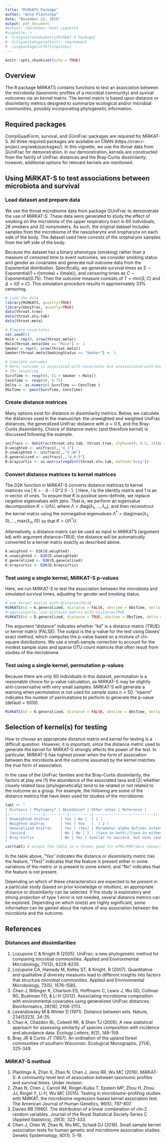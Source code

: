 ```yaml
---
title: "MiRKATS Package"
author: "Anna Plantinga"
date: "November 22, 2016"
output: pdf_document
#output: rmarkdown::html_vignette 
#vignette: > 
#  %\VignetteIndexEntry{MiRKAT-S Package}
#  %\VignetteEngine{knitr::rmarkdown}
#  \usepackage[utf8]{inputenc}
---
```


```r
knitr::opts_chunk$set(echo = TRUE)
```

## Overview

The R package MiRKATS contains functions to test an association between the microbiota (taxonomic profiles of a microbial community) and suvival outcomes via an kernel matrix. The kernel matrix is based upon distance or dissimilarity metrics designed to summarize ecological and/or microbial communities, possibly incorporating phylogenetic information. 

## Required packages 

CompQuadForm, survival, and GUniFrac packages are required for MiRKAT-S. All three required packages are available on CRAN (https://cran.r-project.org/web/packages/). In this vignette, we use the throat data from GUniFrac for demonstration. In our demonstration, kernels are constructed from the family of UniFrac distances and the Bray-Curtis dissimilarity; however, additional options for relevant kernels are mentioned. 

## Using MiRKAT-S to test associations between microbiota and survival

### Load dataset and prepare data 
We use the throat microbiome data from package GUniFrac to demonstrate the use of MiRKAT-S. These data were generated to study the effect of smoking on the microbiota of the upper respiratory tract in 60 individuals, 28 smokers and 32 nonsmokers. As such, the original dataset includes samples from the microbiome of the nasopharynx and oropharynx on each side of the body. The dataset used here consists of the oropharynx samples from the left side of the body. 

Because the dataset has a binary phenotype (smoking) rather than a measure of censored time to event outcomes, we consider smoking status and gender as covariates and generate null outcome data from the Exponential distribution. Specifically, we generate survival times as $S \sim \text{Exponential}(1 + I(\text{smoke}) + I(\text{male}))$, and censoring times as $C \sim \text{Exponential}(0.75)$. Then the outcome measure consists of $T = \text{min}(S, C)$ and $\Delta = I(S \leq C)$. This simulation procedure results in approximately 33% censoring. 

```r
# Load the data 
library(MiRKATS, quietly=TRUE)
library(GUniFrac, quietly=TRUE)
data(throat.tree)
data(throat.otu.tab)
data(throat.meta)

# Prepare covariates 
set.seed(1)
Male = rep(0, nrow(throat.meta))
Male[throat.meta$Sex == "Male"] <- 1
Smoker = rep(0, nrow(throat.meta)) 
Smoker[throat.meta$SmokingStatus == "Smoker"] <- 1 

# Simulate outcomes 
# Here, outcome is associated with covariates but unassociated with microbiota
# 33% censoring 
SurvTime <- rexp(60, (1 + Smoker + Male))
CensTime <- rexp(60, 0.75)
Delta <- as.numeric( SurvTime <= CensTime )
ObsTime <- pmin(SurvTime, CensTime)
```

### Create distance matrices 
Many options exist for distance or dissimilarity metrics. Below, we calculate the distances used in the manuscript: the unweighted and weighted UniFrac distances, the generalized UniFrac distance with $\alpha=0.5$, and the Bray-Curtis dissimilarity. Choice of distance metric (and therefore kernel) is discussed following the example. 

```r
unifracs <- GUniFrac(throat.otu.tab, throat.tree, alpha=c(0, 0.5, 1))$unifracs
D.weighted <- unifracs[,,"d_1"]  
D.unweighted <- unifracs[,,"d_UW"]
D.generalized <- unifracs[,,"d_0.5"]
D.braycurtis <- as.matrix(vegdist(throat.otu.tab, method="bray"))
``` 

### Convert distance matrices to kernel matrices 
The D2K function in MiRKAT-S converts distance matrices to kernel matrices via 
\[
K = -\frac{1}{2} \left(I - \frac{1 1'}{n}\right) D^2 \left(I - \frac{1 1'}{n}\right).
\]
Here, $I$ is the identity matrix and $1$ is an $n$-vector of ones. To ensure that $K$ is positive semi-definite, we replace negative eigenvalues with zero. That is, we perform an eigenvalue decomposition $K = U \Lambda U$, where $\Lambda = \text{diag}(\lambda_1,...,\lambda_n)$, and then reconstruct the kernel matrix using the nonnegative eigenvalues $\Lambda^* = \text{diag}(\text{max}(\lambda_1,0),...,\text{max}(\lambda_n,0))$ so that $K = U \Lambda^* U$. 

Alternatively, a distance matrix can be used as input to MiRKATS (argument kd) with argument distance=TRUE; the distance will be automatically converted to a kernel matrix exactly as described above. 

```r
K.weighted <- D2K(D.weighted) 
K.unweighted <- D2K(D.unweighted)
K.generalized <- D2K(D.generalized) 
K.braycurtis <- D2K(D.braycurtis)
``` 

### Test using a single kernel, MiRKAT-S p-values 
Here, we run MiRKAT-S to test the association between the microbiota and simulated survival times, adjusting for gender and smoking status. 
```r
# use kernel matrix with distance=FALSE 
MiRKATS(kd = K.generalized, distance = FALSE, obstime = ObsTime, delta = Delta, covar = cbind(Male, Smoker))
# equivalently, use distance matrix with distance=TRUE 
MiRKATS(kd = D.generalized, distance = TRUE, obstime = ObsTime, delta = Delta, covar = cbind(Male, Smoker))
``` 

The argument "distance" indicates whether "kd" is a distance matrix (TRUE) or kernel matrix (FALSE). The output is the p-value for the test using Davies' exact method, which computes the p-value based on a mixture of chi-square distributions. We use a small-sample correction to account for the modest sample sizes and sparse OTU count matrices that often result from studies of the microbiome. 

### Test using a single kernel, permutation p-values 
Because there are only 60 individuals in this dataset, permutation is a reasonable choice for p-value calculation, as MiRKAT-S may be slightly anti-conservative with very small samples. MiRKAT-S will generate a warning when permutation is not used for sample sizes $n \leq 50$. "nperm" indicates the number of permutations to perform to generate the p-value (default = 1000). 

```r
MiRKATS(kd = K.generalized, distance = FALSE, obstime = ObsTime, delta = Delta, covar = cbind(Male, Smoker), perm=TRUE, nperm=1000)
``` 

## Selection of kernel(s) for testing 
How to choose an appropriate distance matrix and kernel for testing is a difficult question. However, it is important, since the distance metric used to generate the kernel for MiRKAT-S strongly affects the power of the test. In particular, MiRKAT-S has highest power when the form of association between the microbiota and the outcome assumed by the kernel matches the true form of association. 

In the case of the UniFrac families and the Bray-Curtis dissimilarity, the factors at play are (1) the abundance of the associated taxa and (2) whether closely related taxa (phylogenetically) tend to be related or not related to the outcome as a group. For example, the following are some of the distance metrics that have been used for studies of the microbiome:  

```r
tabl <- "  
| Distance | Phylogeny? | Abundance? | Other notes | Reference | 
|:---------------|:--------:|:--------:|---------------------------|:-----:|
| Unweighted UniFrac     | Yes | No |  | 1 |
| Weighted UniFrac       | Yes | Yes   |  | 2 | 
| Generalized UniFrac    | Yes | (Yes) | Parameter alpha defines extent to which abundance is taken into account | 3 | 
| Jaccard                | No | No | 1 - (taxa in both)/(taxa in either); typically presence/absence, but can be extended to an abundance-weighted version | 4,5 | 
| Bray-Curtis            | No | Yes | Similar to Jaccard, but uses counts | 6 | 
"
cat(tabl) # output the table in a format good for HTML/PDF/docx conversion
```

In the table above, "Yes" indicates the distance or dissimilarity metric has the feature; "(Yes)" indicates that the feature is present either in some variations of the metric or is present to some extent; and "No" indicates that the feature is not present. 

Depending on which of these characteristics are expected to be present in a particular study (based on prior knowledge or intuition), an appropriate distance or dissimilarity can be selected. If the study is exploratory and strong protection of type 1 error is not needed, several distance metrics can be explored. Depending on which one(s) are highly significant, some information can be gained about the nature of any association between the microbiota and the outcome. 

## References 

### Distances and dissimilarities 
1. Lozupone C & Knight R (2005). UniFrac: a new phylogenetic method for comparing microbial communities. Applied and Environmental Microbiology, 71(12), 8228-8235.
2. Lozupone CA, Hamady M, Kelley ST, & Knight, R (2007). Quantitative and qualitative $\beta$ diversity measures lead to different insights into factors that structure microbial communities. Applied and Environmental Microbiology, 73(5), 1576-1585.
3. Chen J, Bittinger K, Charlson ES, Hoffmann C, Lewis J, Wu GD, Collman RG, Bushman FD, & Li H (2012). Associating microbiome composition with environmental covariates using generalized UniFrac distances. Bioinformatics, 28(16), 2106-2113.
4. Levandowsky M & Winter D (1971). Distance between sets. Nature, 234(5323), 34-35. 
5. Chao A, Chazdon RL, Colwell RK, & Shen TJ (2005). A new statistical approach for assessing similarity of species composition with incidence and abundance data. Ecology Letters, 8(2), 148-159.
6. Bray JR & Curtis JT (1957). An ordination of the upland forest communities of southern Wisconsin. Ecological Monographs, 27(4), 325-349.

### MiRKAT-S method 
1. Plantinga A, Zhan X, Zhao N, Chen J, Jenq RR, Wu MC (2016). MiRKAT-S: A community-level test of association between taxonomic profiles and survival times. Under revision. 
2. Zhao N, Chen J, Carroll IM, Ringel-Kulka T, Epstein MP, Zhou H, Zhou JJ, Ringel Y, Li H, Wu MC (2015). Testing in microbiome-profiling studies with MiRKAT, the microbiome regression-based kernel association test. The American Journal of Human Genetics, 96(5), 797-807. 
3. Davies RB (1980). The distribution of a linear combination of chi-2 random variables. Journal of the Royal Statistical Society Series C (Applied Statistics), 29(3), 323-333. 
4. Chen J, Chen W, Zhao N, Wu MC, Schaid DJ (2016). Small sample kernel association tests for human genetic and microbiome association studies. Genetic Epidemiology, 40(1), 5-19. 
